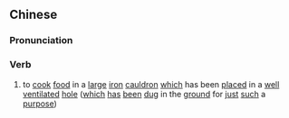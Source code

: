 {{also|埋锅造饭}}
==Chinese==
{{zh-forms|s=埋锅造饭|type=112}}

===Pronunciation===
{{zh-pron
|m=mái guō zàofàn
|cat=v
}}

===Verb===
{{zh-verb}}

# {{lb|zh|archaic}} to [[cook]] [[food]] in a [[large]] [[iron]] [[cauldron]] [[which]] has been [[placed]] in a [[well]] [[ventilated]] [[hole]] ([[which]] [[has]] [[been]] [[dug]] in the [[ground]] for [[just]] [[such]] a [[purpose]])